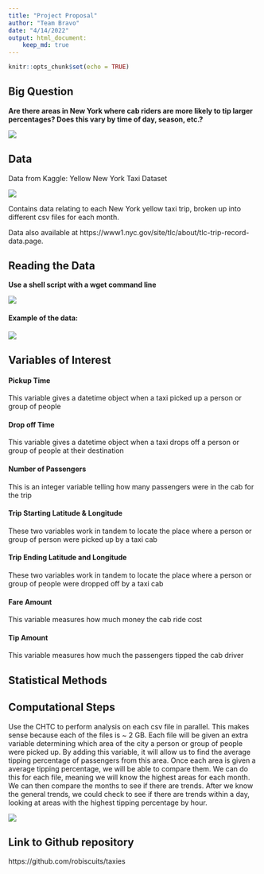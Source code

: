 ```yaml
---
title: "Project Proposal"
author: "Team Bravo"
date: "4/14/2022"
output: html_document:
    keep_md: true
---
```


```r
knitr::opts_chunk$set(echo = TRUE)
```

## Big Question

**Are there areas in New York where cab riders are more likely to tip larger percentages? Does this vary by time of day, season, etc.?**

![](imgs/New York.jpg)

## Data

Data from Kaggle: Yellow New York Taxi Dataset

![](imgs/taxi.png)

Contains data relating to each New York yellow taxi trip, broken up into different csv files for each month.

Data also available at https://www1.nyc.gov/site/tlc/about/tlc-trip-record-data.page.

## Reading the Data

**Use a shell script with a wget command line**

![](imgs/shell_script.png)

#### Example of the data:

![](imgs/data_head.png)

## Variables of Interest

#### Pickup Time

This variable gives a datetime object when a taxi picked up a person or group of people

#### Drop off Time

This variable gives a datetime object when a taxi drops off a person or group of people at their destination

#### Number of Passengers

This is an integer variable telling how many passengers were in the cab for the trip

#### Trip Starting Latitude & Longitude

These two variables work in tandem to locate the place where a person or group of person were picked up by a taxi cab

#### Trip Ending Latitude and Longitude

These two variables work in tandem to locate the place where a person or group of people were dropped off by a taxi cab

#### Fare Amount

This variable measures how much money the cab ride cost

#### Tip Amount

This variable measures how much the passengers tipped the cab driver

## Statistical Methods



## Computational Steps

Use the CHTC to perform analysis on each csv file in parallel. This makes sense because each of the files is ~ 2 GB. Each file will be given an extra variable determining which area of the city a person or group of people were picked up. By adding this variable, it will allow us to find the average tipping percentage of passengers from this area. Once each area is given a average tipping percentage, we will be able to compare them. We can do this for each file, meaning we will know the highest areas for each month. We can then compare the months to see if there are trends. After we know the general trends, we could check to see if there are trends within a day, looking at areas with the highest tipping percentage by hour.

![](imgs/Parallelization.png)

## Link to Github repository

https://github.com/robiscuits/taxies
